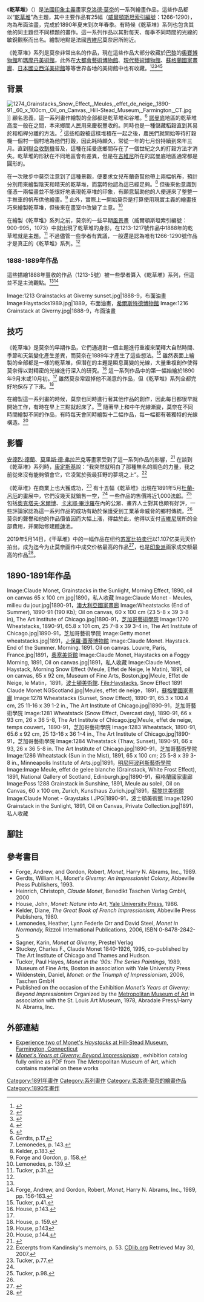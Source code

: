 {{Infobox Painting
| image_file         = Wheatstacks (End of Summer), 1890-91 (190 Kb); Oil on canvas, 60 x 100 cm (23 5-8 x 39 3-8 in), The Art Institute of Chicago.jpg
| painting_alignment = right
| image_size         = 280px
| title              = 《乾草堆（夏末）》
| artist             = [[克洛德·莫奈|克洛德·莫奈]]
| year               = 1890-91
| type               =布面油畫
| height_metric      = 60
| width_metric       = 100
| metric_unit        = cm
| height_imperial    = {{frac|23|5|8}}
| width_imperial     = {{frac|39|3|8}}
| imperial_unit      = in
| city               = 
| museum             = [[芝加哥藝術博物館|芝加哥藝術博物館]]
}}
《'''乾草堆'''》（{{lang-fr|''Les Meules''}}）是[[法國|法國]][[印象主義|印象主義]]畫家[[克洛德·莫奈|克洛德·莫奈]]的一系列繪畫作品，這些作品都以“[[乾草堆|乾草堆]]”為主題，其中主要作品有25幅（[[威爾頓斯坦索引編號|威爾頓斯坦索引編號]]：1266-1290），均為布面油畫，完成於1890年夏末到次年春季。有時候《乾草堆》系列也包含其他的同主題但不同標題的畫作。這一系列作品以其對每天、每季不同時間的光線的敏銳觀察而出名。繪製地點是法國[[吉維尼|吉維尼]]莫奈居所附近。

《乾草堆》系列是莫奈非常出名的作品，現在這些作品大部分收藏於[[巴黎|巴黎]]的[[奧賽博物館|奧賽博物館]]和[[瑪摩丹美術館|瑪摩丹美術館]]，此外在[[大都會藝術博物館|大都會藝術博物館]]、[[現代藝術博物館|現代藝術博物館]]、[[蘇格蘭國家畫廊|蘇格蘭國家畫廊]]、[[日本國立西洋美術館|日本國立西洋美術館]]等等世界各地的美術館中也有收藏。<ref>{{cite web |url=http://www.artofmonet.com/Galleries/Where_Held_Opening_Page.htm |accessdate=2007-10-09 |title=Country-by-Country List of Museums Holding Originals (Monet) |publisher=artofmonet.com |deadurl=yes |archiveurl=https://web.archive.org/web/20071025132118/http://www.artofmonet.com/Galleries/Where_Held_Opening_Page.htm |archivedate=2007-10-25 }}</ref><ref>{{cite web |url=http://www.artic.edu/aic/collections/eurptg/citi/object?id=81545&collcatid=10 |accessdate=2007-07-03 |publisher=The Art Institute of Chicago |title=Claude Monet French, 1840-1926 (Stacks of Wheat (Sunset, Snow Effect) |year=2007 |deadurl=yes |archiveurl=https://web.archive.org/web/20070625133842/http://www.artic.edu/aic/collections/eurptg/citi/object?id=81545&collcatid=10 |archivedate=2007-06-25 }}</ref><ref>{{cite web |url=http://www.artic.edu/aic/collections/eurptg/citi/object?id=14624&collcatid=10 |accessdate=2007-07-03 |publisher=The Art Institute of Chicago |title=Claude Monet French, 1840-1926 (Stacks of Wheat (End of Day, Autumn) |year=2007 |deadurl=yes |archiveurl=https://web.archive.org/web/20070625133811/http://www.artic.edu/aic/collections/eurptg/citi/object?id=14624&collcatid=10 |archivedate=2007-06-25 }}</ref><ref name=HSM>{{cite web |url=http://www.hillstead.org/collection/paint_monet.html |accessdate=2007-07-17 |publisher=Hill-Stead Museum |title=Highlights of the Collection (Paintings:Monet) |deadurl=yes |archiveurl=https://web.archive.org/web/20070623095644/http://www.hillstead.org/collection/paint_monet.html |archivedate=2007-06-23 }}</ref><ref>{{cite web|url=http://www.nationalgalleries.org/collection/online_az/4:322/result/0/5196?initial=M&artistId=3390&artistName=Claude%20Monet&submit=1|accessdate=2007-07-03|title=Collection M: Claude Monet|archive-date=2019-12-13|archive-url=https://web.archive.org/web/20191213045216/http://www.nationalgalleries.org/collection/online_az/4:322/result/0/5196?initial=M&artistId=3390&artistName=Claude%20Monet&submit=1|dead-url=no}}</ref>

==背景==
[[File:1274_Grainstacks_Snow_Effect,_Meules,_effet_de_neige,_1890-91,_60_x_100cm,_Oil_on_Canvas,_Hill-Stead_Museum,_Farmington,_CT.jpg|thumb]]]]
顧名思義，這一系列畫作繪製的全部都是乾草堆和谷堆。<ref>Gerdts, p.17.</ref> [[諾曼底|諾曼底]]地區的乾草堆高度一般在{{convert|15|-|20|ft}}之間，本來鄉間人民用來慶祝豐收的。同時也是一種儲藏稻穀直到其易於和稻桿分離的方法。<ref name=MiN143>Lemonedes, p. 143.</ref> 這些稻穀被這樣堆積在一起之後，農民們就開始等待打穀機一個村一個村地為他們打穀，因此耗時頗久，常從一年的七月份持續到來年三月。直到[[聯合收割機|聯合收割機]]普及，這種在諾曼底鄉間存在了一個世紀之久的打穀方法才消失。乾草堆的形狀在不同地區會有差異，但是在[[吉維尼|吉維尼]]所在的諾曼底地區通常都是圓形的。

在一次散步中莫奈注意到了這種景觀，便要求女兒布蘭奇幫他帶上兩幅帆布，預計分別用來繪製陰天和晴天的乾草堆，而當時他認為這已經足夠。<ref>Kelder, p.183.</ref> 但後來他意識到僅憑一兩幅畫並不能很好地表現乾草堆的印象，有願意幫助他的人便運來了整整一手推車的帆布供他繪畫。<ref> Forge and Gordon, p. 158.</ref> 此外，實際上一開始莫奈是打算使用現實主義的繪畫技巧來繪製乾草堆，但後來在畫室中改變了主意。<ref name=MIN139>Lemonedes, p. 139.</ref>

在繪製《乾草堆》系列之前，莫奈的一些早期[[風景畫|風景畫]]（威爾頓斯坦索引編號：900-995，1073）中就出現了乾草堆的身影，在1213-1217號作品中1888年的乾草堆就是主題。<ref>Tucker, p.31.</ref> 不過儘管一些學者有異議，一般還是認為唯有1266-1290號作品才是真正的《乾草堆》系列。<ref name=HSM/>

===1888-1889年作品===
這些描繪1888年豐收的作品（1213-5號）被一些學者算入《乾草堆》系列，但這並不是主流觀點。<ref name=HSM/><ref>Forge, Andrew, and Gordon, Robert, ''Monet'', Harry N. Abrams, Inc., 1989, pp. 156-163.</ref>

<gallery caption="" widths="150px" heights="150px" perrow="5">
Image:1213 Grainstacks at Giverny sunset.jpg|1888-9，布面油畫
Image:Haystacks1989.jpg|1889，布面油畫，[[希爾斯特德博物館|希爾斯特德博物館]]
Image:1216 Grainstack at Giverny.jpg|1888-9，布面油畫
</gallery>

==技巧==
《乾草堆》是莫奈的早期作品，它們通過對一個主題進行重複來闡釋大自然時間、季節和天氣變化產生差異，而莫奈在1889年才產生了這些想法。<ref>Tucker, p.41.</ref> 雖然表面上繪製的全部都是一樣的乾草堆，但潛在的主題是瞬息萬變的光線，大量重複創作使得莫奈得以對精密的光線進行深入的研究。<ref>House, p.143.</ref> 這一系列作品中的第一幅始繪於1890年9月末或10月初。<ref name=MIN139/> 雖然莫奈常毀掉他不滿意的作品，但《乾草堆》系列全都完好地保存了下來。<ref>House, p. 159.</ref>

在繪製這一系列畫的時候，莫奈也同時進行著其他作品的創作，因此每日都很早就開始工作，有時在早上三點就起床了。<ref>House, p.143</ref> 隨著早上和中午光線漸變，莫奈在不同時間繪製不同的作品，有時每天會同時繪製十二幅作品，每一幅都有著獨特的光線構造。<ref>House, p.144.</ref>

==影響==

[[安德烈·德蘭|安德烈·德蘭]]、[[莫里斯·德·弗拉芒克|莫里斯·德·弗拉芒克]]等畫家受到了這一系列作品的影響，<ref>{{cite web |url=http://www.impressionist-art-gallery.com/monet_haystacks.html |accessdate=2007-10-01 |year=2006 |publisher=Impressionist Art Gallery |title=Monet Haystacks |deadurl=yes |archiveurl=https://web.archive.org/web/20071009052515/http://www.impressionist-art-gallery.com/monet_haystacks.html |archivedate=2007-10-09 }}</ref> 在談到《乾草堆》系列時，[[康定斯基|康定斯基]]說：“我突然就明白了那種無名的調色的力量，我之前從來沒有能夠領會它，它凌駕於我最狂野的夢境之上”。<ref>Excerpts from Kandinsky's memoirs, p. 53. [http://content.cdlib.org/xtf/view?docId=ft5v19n9xh&doc.view=content&chunk.id=d0e2244&toc.depth=1&anchor.id=0&brand=eschol CDlib.org] {{Wayback|url=http://content.cdlib.org/xtf/view?docId=ft5v19n9xh&doc.view=content&chunk.id=d0e2244&toc.depth=1&anchor.id=0&brand=eschol |date=20200308125333 }} Retrieved May 30, 2007.</ref>

《乾草堆》在商業上也大獲成功，<ref name="Tucker, p.77">Tucker, p.77.</ref> 有十五幅《乾草堆》出現在1891年5月[[杜蘭-呂厄|杜蘭-呂厄]]的畫展中，它們沒幾天就銷售一空，<ref name="Tucker, p.77"/>  一些作品的售價將近1,000[[法郎|法郎]]。<ref>Tucker, p.98.</ref> 包括[[奧克塔夫·米爾博|奧克塔夫·米爾博]]、[[卡米耶·畢沙羅|卡米耶·畢沙羅]]在內的公眾、畫界人士對其也頗有好評，一些評論家認為這一系列作品的成功有助於保護受到工業革命威脅的鄉村傳統。<ref name=MiN143/> 莫奈的聲譽和他的作品價值因而大幅上漲，得益於此，他得以支付[[吉維尼|吉維尼]]居所的全部費用，并開始修建[[睡蓮|睡蓮]]池。

2019年5月14日，《干草堆》中的一幅作品在纽约[[苏富比拍卖行|苏富比拍卖行]]以1.107亿美元天价拍出，成为迄今为止莫奈画作中成交价格最高的作品<ref>{{Cite web |url=http://world.chinadaily.com.cn/a/201905/15/WS5cdb7aa8a310e7f8b157cc25.html |title=莫奈名画《干草堆》拍出1.1亿美元天价 |accessdate=2019-05-15 |archive-date=2019-06-05 |archive-url=https://web.archive.org/web/20190605105816/http://world.chinadaily.com.cn/a/201905/15/WS5cdb7aa8a310e7f8b157cc25.html |dead-url=no }}</ref>，也是[[印象派|印象派]]画家成交额最高的作品<ref>{{Cite web |url=https://www.sinchew.com.my/content/content_2054175.html |title=莫内《干草堆》4.6亿天价成交破纪录 |access-date=2019-05-15 |archive-date=2019-06-04 |archive-url=https://web.archive.org/web/20190604085851/https://www.sinchew.com.my/content/content_2054175.html |dead-url=no }}</ref>。

==1890-1891年作品==
<gallery caption="" widths="150px" heights="150px" perrow="5">
Image:Claude Monet, Grainstacks in the Sunlight, Morning Effect, 1890, oil on canvas 65 x 100 cm.jpg|1890，私人收藏
Image:Claude Monet - Meules, milieu du jour.jpg|1890-91，[[澳大利亞國家畫廊|澳大利亞國家畫廊]]
Image:Wheatstacks (End of Summer), 1890-91 (190 Kb); Oil on canvas, 60 x 100 cm (23 5-8 x 39 3-8 in), The Art Institute of Chicago.jpg|1890-91，[[芝加哥藝術學院|芝加哥藝術學院]]
Image:1270 Wheatstacks, 1890-91, 65.8 x 101 cm, 25 7-8 x 39 3-4 in, The Art Institute of Chicago.jpg|1890-91，芝加哥藝術學院
Image:Getty monet wheatstacks.jpg|1891，[[J·保羅·蓋蒂博物館|J·保羅·蓋蒂博物館]]
Image:Claude Monet. Haystack. End of the Summer. Morning. 1891. Oil on canvas. Louvre, Paris, France.jpg|1891，[[奧塞美術館|奧塞美術館]]
Image:Claude Monet, Haystacks on a Foggy Morning, 1891, Oil on canvas.jpg|1891，私人收藏
Image:Claude Monet, Haystack, Morning Snow Effect (Meule, Effet de Neige, le Matin), 1891, oil on canvas, 65 x 92 cm, Museum of Fine Arts, Boston.jpg|Meule, Effet de Neige, le Matin，1891，[[波士頓美術館|波士頓美術館]].
File:Haystacks, Snow Effect 1891 Claude Monet NGScotland.jpg|Meules, effet de neige，1891，[[蘇格蘭國家畫廊|蘇格蘭國家畫廊]]
Image:1278 Wheatstacks (Sunset, Snow Effect), 1890-91, 65.3 x 100.4 cm, 25 11-16 x 39 1-2 in., The Art Institute of Chicago.jpg|1890-91，芝加哥藝術學院
Image:1281 Wheatstack (Snow Effect, Overcast day), 1890-91, 66 x 93 cm, 26 x 36 5-8, The Art Institute of Chicago.jpg|Meule, effet de neige, temps couvert，1890-91，芝加哥藝術學院
Image:1283 Wheatstack, 1890-91, 65.6 x 92 cm, 25 13-16 x 36 1-4 in., The Art Institute of Chicago.jpg|1890-91，芝加哥藝術學院
Image:1284 Wheatstack (Thaw, Sunset), 1890-91, 66 x 93, 26 x 36 5-8 in. The Art Institute of Chicago.jpg|1890-91，芝加哥藝術學院
Image:1286 Wheatstack (Sun in the Mist), 1891, 65 x 100 cm; 25 5-8 x 39 3-8 in., Minneapolis Institute of Arts.jpg|1891，[[明尼阿波利斯藝術學院|明尼阿波利斯藝術學院]]
Image:Image Meule, effet de gelee blanche (Grainstack, White Frost Effect), 1891, National Gallery of Scotland, Edinburgh.jpg|1890-91，蘇格蘭國家畫廊
Image:Poss 1288 Grainstack in Sunshine, 1891, Meule au soleil, Oil on Canvas, 60 x 100 cm, Zurich, Kunsthaus Zurich.jpg|1891，[[蘇黎世美術館|蘇黎世美術館]]
Image:Claude Monet - Graystaks I.JPG|1890-91，波士頓美術館
Image:1290 Grainstack in the Sunlight, 1891, Oil on Canvas, Private Collection.jpg|1891，私人收藏
</gallery>

==腳註==
{{reflist|3}}

==參考書目==
*Forge, Andrew, and Gordon, Robert, ''Monet'', Harry N. Abrams, Inc., 1989.
*Gerdts, William H., ''Monet's Giverny: An Impressionist Colony'', Abbeville Press Publishers, 1993.
*Heinrich, Christoph, ''Claude Monet'', Benedikt Taschen Verlag GmbH, 2000
*House, John, ''Monet: Nature into Art'', [[Yale_University_Press|Yale University Press]], 1986.
*Kelder, Diane, ''The Great Book of French Impressionism,'' Abbeville Press Publishers, 1980.
*Lemonedes, Heather, Lynn Federle Orr and David Steel, ''Monet in Normandy,'' Rizzoli International Publications, 2006, ISBN 0-8478-2842-5
*Sagner, Karin, ''Monet at Giverny'', Prestel Verlag
*Stuckey, Charles F., Claude Monet 1840-1926, 1995, co-published by The Art Institute of Chicago and Thames and Hudson.
*Tucker, Paul Hayes, ''Monet in the '90s: The Series Paintings'', 1989, Museum of Fine Arts, Boston in association with Yale University Press
*Wildenstein, Daniel, ''Monet: or the Triumph of Impressionism'', 2006, Taschen GmbH
*Published on the occasion of the Exhibition ''Monet’s Years at Giverny: Beyond Impressionism'' Organized by the [[Metropolitan_Museum_of_Art|Metropolitan Museum of Art]] in association with the St. Louis Art Museum, 1978, Abradale Press/Harry N. Abrams, Inc.

==外部連結==
{{commons category|Claude Monet}}
* [https://web.archive.org/web/20070623095644/http://www.hillstead.org/collection/paint_monet.html Experience two of Monet's ''Haystacks'' at Hill-Stead Museum, Farmington, Connecticut]
*[http://libmma.contentdm.oclc.org/cdm/compoundobject/collection/p15324coll10/id/85352 ''Monet's Years at Giverny: Beyond Impressionism''] {{Wayback|url=http://libmma.contentdm.oclc.org/cdm/compoundobject/collection/p15324coll10/id/85352 |date=20181030170449 }}, exhibition catalog fully online as PDF from The Metropolitan Museum of Art, which contains material on these works

{{莫奈}}

[[Category:1891年畫作|Category:1891年畫作]]
[[Category:系列畫作|Category:系列畫作]]
[[Category:克洛德·莫奈的繪畫作品|Category:克洛德·莫奈的繪畫作品]]
[[Category:1890年畫作|Category:1890年畫作]]